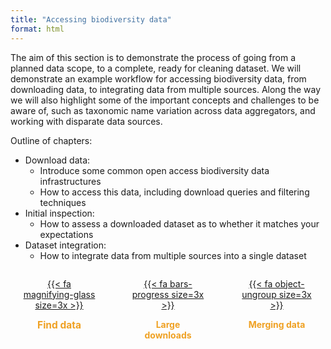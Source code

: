 ```yaml
---
title: "Accessing biodiversity data"
format: html
---
```


The aim of this section is to demonstrate the process of going from a planned data scope, to a complete, ready for cleaning dataset. We will demonstrate an example workflow for accessing biodiversity data, from downloading data, to integrating data from multiple sources. Along the way we will also highlight some of the important concepts and challenges to be aware of, such as taxonomic name variation across data aggregators, and working with disparate data sources.

Outline of chapters:

- Download data:
  - Introduce some common open access biodiversity data infrastructures
  - How to access this data, including download queries and filtering techniques
- Initial inspection:
  - How to assess a downloaded dataset as to whether it matches your expectations
- Dataset integration:
  - How to integrate data from multiple sources into a single dataset

::: {style="display: flex; flex-wrap: wrap; justify-content: space-between; margin-left: 20px; margin-right: 20px; margin-bottom: 20px; text-align: center"}

::: {style="width: 25%; justify-content: space-between"}
<div class="circle-button">
  [{{< fa magnifying-glass size=3x >}}](where-to-get-data.html)
</div>
[**Find data**]{style="color: #efa123; font-size: 15.5px; text-align: center"}
:::

::: {style="width: 25%; text-align: center; justify-content: space-between"}
<div class="circle-button">
  [{{< fa bars-progress size=3x >}}](large-downloads.html)
</div>
[**Large downloads**]{style="color: #efa123; text-align: center;"}
:::

::: {style="width: 25%; text-align: center; justify-content: space-between"}
<div class="circle-button">
  [{{< fa object-ungroup size=3x >}}](merging.html)
</div>
[**Merging data**]{style="color: #efa123; text-align: center"}
:::

:::